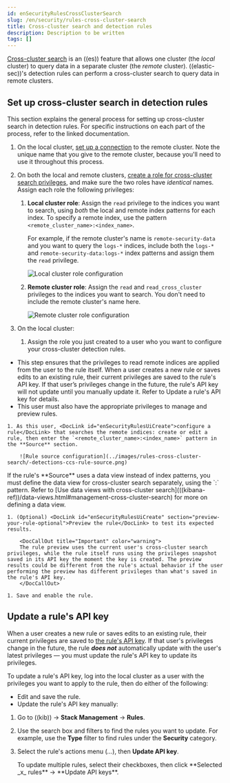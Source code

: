 ```yaml
---
id: enSecurityRulesCrossClusterSearch
slug: /en/security/rules-cross-cluster-search
title: Cross-cluster search and detection rules
description: Description to be written
tags: []
---
```


<div id="rules-cross-cluster-search"></div>

[Cross-cluster search](((ref))/modules-cross-cluster-search.html) is an ((es)) feature that allows one cluster (the _local_ cluster) to query data in a separate cluster (the _remote_ cluster). ((elastic-sec))'s detection rules can perform a cross-cluster search to query data in remote clusters.

<div id="set-up-ccs-rules"></div>

## Set up cross-cluster search in detection rules

This section explains the general process for setting up cross-cluster search in detection rules. For specific instructions on each part of the process, refer to the linked documentation.

1. On the local cluster, [set up a connection](((ref))/remote-clusters-connect.html) to the remote cluster. Note the unique name that you give to the remote cluster, because you'll need to use it throughout this process.

1. On both the local and remote clusters, [create a role for cross-cluster search privileges](((ref))/remote-clusters-privileges.html#clusters-privileges-ccs-kibana), and make sure the two roles have _identical_ names. Assign each role the following privileges:

    1. **Local cluster role**: Assign the `read` privilege to the indices you want to search, using _both_ the local and remote index patterns for each index. To specify a remote index, use the pattern `<remote_cluster_name>:<index_name>`.

        For example, if the remote cluster's name is `remote-security-data` and you want to query the `logs-*` indices, include both the `logs-*` and `remote-security-data:logs-*` index patterns and assign them the `read` privilege.

        ![Local cluster role configuration](../images/rules-cross-cluster-search/-detections-ccs-local-role.png)

    1. **Remote cluster role**: Assign the `read` and `read_cross_cluster` privileges to the indices you want to search. You don't need to include the remote cluster's name here.

        ![Remote cluster role configuration](../images/rules-cross-cluster-search/-detections-ccs-remote-role.png)

1. On the local cluster:

    1. Assign the role you just created to a user who you want to configure your cross-cluster detection rules.

<DocCallOut title="Important" color="warning">

* This step ensures that the privileges to read remote indices are applied from the user to the rule itself. When a user creates a new rule or saves edits to an existing rule, their current privileges are saved to the rule's API key. If that user’s privileges change in the future, the rule's API key will not update until you manually update it. Refer to <DocLink id="enSecurityRulesCrossClusterSearch" section="update-a-rules-api-key">Update a rule's API key</DocLink> for details.
* This user must also have the <DocLink id="enSecurityDetectionsPermissionsSection" section="enable-and-access-detections">appropriate privileges</DocLink> to manage and preview rules.

</DocCallOut>

    1. As this user, <DocLink id="enSecurityRulesUiCreate">configure a rule</DocLink> that searches the remote indices: create or edit a rule, then enter the `<remote_cluster_name>:<index_name>` pattern in the **Source** section.

        ![Rule source configuration](../images/rules-cross-cluster-search/-detections-ccs-rule-source.png)

<DocCallOut title="Note">
If the rule's **Source** uses a data view instead of index patterns, you must define the data view for cross-cluster search separately, using the `<remote_cluster_name>:<index_name>` pattern. Refer to [Use data views with cross-cluster search](((kibana-ref))/data-views.html#management-cross-cluster-search) for more on defining a data view.
</DocCallOut>

    1. (Optional) <DocLink id="enSecurityRulesUiCreate" section="preview-your-rule-optional">Preview the rule</DocLink> to test its expected results.

        <DocCallOut title="Important" color="warning">
        The rule preview uses the current user's cross-cluster search privileges, while the rule itself runs using the privileges snapshot saved in its API key the moment the key is created. The preview results could be different from the rule's actual behavior if the user performing the preview has different privileges than what's saved in the rule's API key.
        </DocCallOut>

    1. Save and enable the rule.

<div id="update-api-key"></div>

## Update a rule's API key

When a user creates a new rule or saves edits to an existing rule, their current privileges are saved to [the rule's API key](((kibana-ref))/alerting-setup.html#alerting-authorization). If that user's privileges change in the future, the rule **_does not_** automatically update with the user's latest privileges — you must update the rule's API key to update its privileges.

To update a rule's API key, log into the local cluster as a user with the privileges you want to apply to the rule, then do either of the following:

* Edit and save the rule.
* Update the rule's API key manually:
1. Go to ((kib)) -> **Stack Management** -> **Rules**.
1. Use the search box and filters to find the rules you want to update. For example, use the **Type** filter to find rules under the **Security** category.
1. Select the rule's actions menu (*...*), then **Update API key**.

    <DocCallOut title="Tip">
    To update multiple rules, select their checkboxes, then click **Selected _x_ rules** -> **Update API keys**.
    </DocCallOut>

